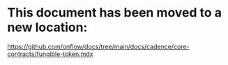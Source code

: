 # This document has been moved to a new location:

https://github.com/onflow/docs/tree/main/docs/cadence/core-contracts/fungible-token.mdx
